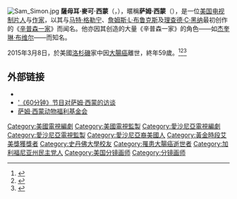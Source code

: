 {{noteTA
|G1=Simpsons
}}
[[File:Sam_Simon.jpg|thumb]]
'''薩母耳·麥可·西蒙'''（{{lang-en|Samuel Michael Simon}}，{{bd|1955年|6月6日|2015年|3月8日|catIdx=Simon, Sam}}），暱稱'''萨姆·西蒙'''（{{lang-en|Sam Simon}}），是一位[[美国|美国]][[电视制片人|电视制片人]]与[[剧作家|作家]]，以其与[[马特·格勒宁|马特·格勒宁]]、[[詹姆斯·L·布鲁克斯|詹姆斯·L·布鲁克斯]]及[[理查德·C·黑纳|理查德·C·黑纳]]最初创作的《[[辛普森一家|辛普森一家]]》而闻名。他亦因其创造的大量《辛普森一家》的角色——如[[布维尔家族#杰奎琳·布维尔|杰奎琳·布维尔]]——而知名。

2015年3月8日，於美國[[洛杉磯|洛杉磯]]家中因[[大腸癌|大腸癌]]離世，終年59歲。<ref>{{Cite web | url = http://www.nytimes.com/2015/03/10/arts/television/sam-simon-who-helped-shape-the-simpsons-dies-at-59.html | title = Sam Simon, Who Helped Shape ‘The Simpsons,’ Dies at 59 | first = William | last = Yardley | date = 2015-03-09 | accessdate = 2015-03-09 | work = [[New_York_Times|New York Times]] | archive-date = 2021-05-08 | archive-url = https://web.archive.org/web/20210508224853/https://www.nytimes.com/2015/03/10/arts/television/sam-simon-who-helped-shape-the-simpsons-dies-at-59.html | dead-url = no }}</ref><ref>{{cite news|url=http://variety.com/2015/tv/news/sam-simon-co-creator-of-the-simpsons-dies-at-59-1201448945/|title=Sam Simon, Co-Creator of ‘The Simpsons,’ Dies at 59|work=[[Variety_(magazine)|Variety]]|author=Carmel Dagan|date=2015-02-09|accessdate=2015-02-09|archive-date=2015-03-10|archive-url=https://web.archive.org/web/20150310001727/http://variety.com/2015/tv/news/sam-simon-co-creator-of-the-simpsons-dies-at-59-1201448945/|dead-url=no}}</ref><ref name="death">{{cite news | url=http://www.independent.co.uk/news/people/sam-simon-dead-the-simpsons-cocreator-dies-aged-59-10096742.html | title=Sam Simon dead: 'The Simpsons' co-creator dies aged 59 | work=[[The_Independent|The Independent]] | date=9 March 2015 | accessdate=9 March 2015 | author=Eleftheriou-Smith, Loulla-Mae | archive-date=2015-03-10 | archive-url=https://web.archive.org/web/20150310043518/http://www.independent.co.uk/news/people/sam-simon-dead-the-simpsons-cocreator-dies-aged-59-10096742.html | dead-url=no }}</ref>

==外部链接==
* {{imdb name|id=0800376}}
* [http://www.cbsnews.com/stories/2007/03/02/60minutes/main2532044.shtml '《60分钟》节目对萨姆·西蒙的访谈] {{Wayback|url=http://www.cbsnews.com/stories/2007/03/02/60minutes/main2532044.shtml |date=20131012210826 }}
* [http://www.samsimonfoundation.org 萨姆·西蒙动物福利基金会] {{Wayback|url=http://www.samsimonfoundation.org/ |date=20210506215104 }}

{{start box}}
{{succession box
| title=《[[辛普森一家|辛普森一家]]》[[节目运作人|节目运作人]]<br>（与[[詹姆斯·L·布鲁克斯|詹姆斯·L·布鲁克斯]]和[[马特·格勒宁|马特·格勒宁]]）
| before=无
| after=[[阿尔·让|阿尔·让]]和[[迈克·赖斯|迈克·赖斯]]
| years=1989年－1991年}}
{{end box}}

{{Authority control}}
{{DEFAULTSORT:Simon, Sam}}
[[Category:美國電視編劇|Category:美國電視編劇]]
[[Category:美國電視監製|Category:美國電視監製]]
[[Category:愛沙尼亞電視編劇|Category:愛沙尼亞電視編劇]]
[[Category:愛沙尼亞電視監製|Category:愛沙尼亞電視監製]]
[[Category:愛沙尼亞裔美國人|Category:愛沙尼亞裔美國人]]
[[Category:黃金時段艾美獎獲獎者|Category:黃金時段艾美獎獲獎者]]
[[Category:史丹佛大學校友|Category:史丹佛大學校友]]
[[Category:罹患大腸癌逝世者|Category:罹患大腸癌逝世者]]
[[Category:加利福尼亚州民主党人|Category:加利福尼亚州民主党人]]
[[Category:美国分镜画师|Category:美国分镜画师]]
[[Category:分镜画师|Category:分镜画师]]